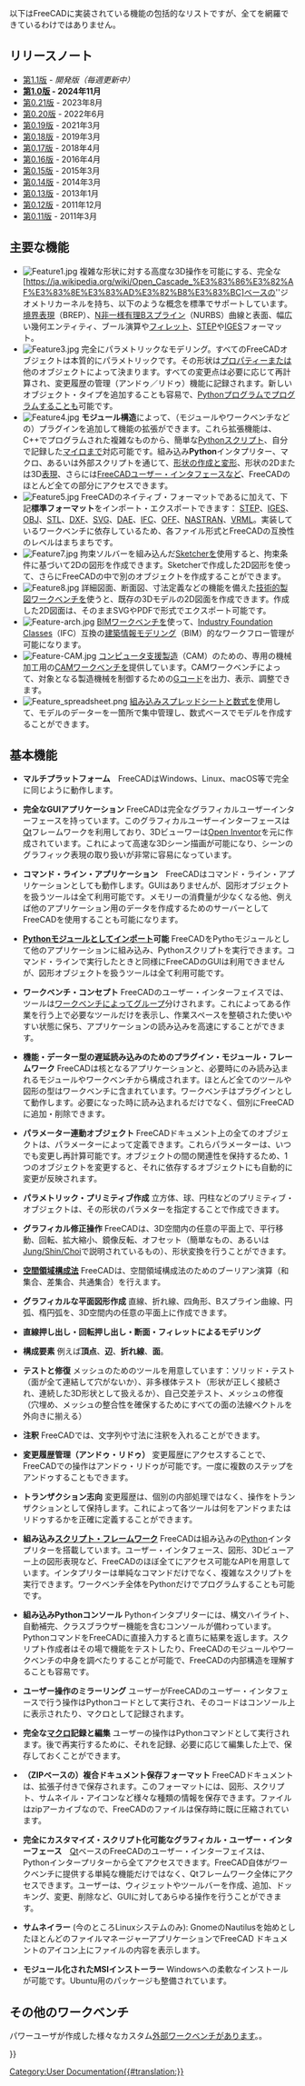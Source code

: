 <languages/>

{{Docnav/ja
|[[About_FreeCAD/ja|FreeCADとは]]
|[[Installing_on_Windows/ja|Windowsへのインストール]]
}}

以下はFreeCADに実装されている機能の包括的なリストですが、全てを網羅できているわけではありません。

{{TOCright}}

<span id="Release_notes"></span>
== リリースノート ==

* [[Release_notes_1.1/ja|第1.1版]] - ''開発版（毎週更新中）''
* '''[[Release_notes_1.0/ja|第1.0版]] - 2024年11月'''
* [[Release_notes_0.21|第0.21版]] - 2023年8月
* [[Release_notes_0.20|第0.20版]] - 2022年6月
* [[Release_notes_0.19|第0.19版]] - 2021年3月
* [[Release_notes_0.18|第0.18版]] - 2019年3月
* [[Release_notes_0.17|第0.17版]] - 2018年4月
* [[Release_notes_0.16|第0.16版]] - 2016年4月
* [[Release_notes_0.15|第0.15版]] - 2015年3月
* [[Release_notes_0.14|第0.14版]] - 2014年3月
* [[Release_notes_0.13|第0.13版]] - 2013年1月
* [[Release_notes_0.12|第0.12版]] - 2011年12月
* [[Release_notes_0.11|第0.11版]] - 2011年3月

<span id="Key_features"></span>
== 主要な機能 ==

* [[Image:Feature1.jpg|left]] 複雑な形状に対する高度な3D操作を可能にする、完全な[https://ja.wikipedia.org/wiki/Open_Cascade_%E3%83%86%E3%82%AF%E3%83%8E%E3%83%AD%E3%82%B8%E3%83%BC]ベースの''ジオメトリカーネルを持ち、以下のような概念を標準でサポートしています。[https://en.wikipedia.org/wiki/Boundary_representation 境界表現]（BREP）、[https://ja.wikipedia.org/wiki/NURBS N非一様有理Bスプライン]（NURBS）曲線と表面、幅広い幾何エンティティ、ブール演算や[https://ja.wikipedia.org/wiki/%E3%83%95%E3%82%A3%E3%83%AC%E3%83%83%E3%83%88_(%E6%A9%9F%E6%A2%B0%E5%B7%A5%E5%AD%A6) フィレット]、[https://ja.wikipedia.org/wiki/ISO_10303 STEP]や[https://ja.wikipedia.org/wiki/IGES IGES]フォーマット。 {{clear}}
* [[Image:Feature3.jpg|left]] 完全にパラメトリックなモデリング。すべてのFreeCADオブジェクトは本質的にパラメトリックです。その形状は[[Property/ja|プロパティー]]または他のオブジェクトによって決まります。すべての変更点は必要に応じて再計算され、変更履歴の管理（アンドゥ／リドゥ）機能に記録されます。新しいオブジェクト・タイプを追加することも容易で、[[Scripted_objects|Pythonプログラム]]でプログラムすることも可能です。{{clear}}
* [[Image:Feature4.jpg|left]] '''モジュール構造'''によって、（モジュールやワークベンチなどの）プラグインを追加して機能の拡張ができます。これら拡張機能は、C++でプログラムされた複雑なものから、簡単な[[Power_users_hub|Pythonスクリプト]]、自分で記録した[[Macros|マイロ]]まで対応可能です。組み込み'''Python'''インタプリター、マクロ、あるいは外部スクリプトを通じて、[[Topological_data_scripting|形状の作成と変形]]、形状の2Dまたは3D[[Scenegraph|表現]]、さらには[[PySide|FreeCADユーザー・インタフェース]]など、FreeCADのほとんど全ての部分にアクセスできます。{{clear}}
* [[Image:Feature5.jpg|left]] FreeCADのネイティブ・フォーマットである{{FileName|[[File Format FCStd|FCStd]]}}に加えて、下記'''標準フォーマット'''をインポート・エクスポートできます： [https://ja.wikipedia.org/wiki/ISO_10303 STEP]、[https://ja.wikipedia.org/wiki/IGES IGES]、[http://en.wikipedia.org/wiki/Obj OBJ]、[https://ja.wikipedia.org/wiki/Standard_Triangulated_Language STL]、[https://ja.wikipedia.org/wiki/DXF DXF]、[https://ja.wikipedia.org/wiki/Scalable_Vector_Graphics SVG]、[https://ja.wikipedia.org/wiki/COLLADA DAE]、[https://ja.wikipedia.org/wiki/Industry_Foundation_Classes IFC]、[http://people.sc.fsu.edu/~jburkardt/data/off/off.html OFF]、[https://ja.wikipedia.org/wiki/Nastran NASTRAN]、[https://ja.wikipedia.org/wiki/VRML VRML]。実装しているワークベンチに依存しているため、各ファイル形式とFreeCADの互換性のレベルはまちまちです。{{clear}}
* [[Image:Feature7.jpg|left]] 拘束ソルバーを組み込んだ[[Sketcher_Workbench/ja|Sketcher]]を使用すると、拘束条件に基づいて2Dの図形を作成できます。Sketcherで作成した2D図形を使って、さらにFreeCADの中で別のオブジェクトを作成することができます。{{clear}}
* [[Image:Feature8.jpg|left]] 詳細図面、断面図、寸法定義などの機能を備えた[[TechDraw_Workbench/ja|技術的製図ワークベンチ]]を使うと、既存の3Dモデルの2D図面を作成できます。作成した2D図面は、そのままSVGやPDFで形式でエクスポート可能です。{{clear}}
* [[Image:Feature-arch.jpg|left]] [[BIM_Workbench|BIMワークベンチ]]を使って、[https://ja.wikipedia.org/wiki/Industry_Foundation_Classes Industry Foundation Classes]（IFC）互換の[https://ja.wikipedia.org/wiki/BIM 建築情報モデリング]（BIM）的なワークフロー管理が可能になります。{{clear}}
* [[Image:Feature-CAM.jpg|left]] [https://ja.wikipedia.org/wiki/CAM コンピュータ支援製造]（CAM）のための、専用の機械加工用の[[CAM_Workbench|CAMワークベンチ]]を提供しています。CAMワークベンチによって、対象となる製造機械を制御するための[http://en.wikipedia.org/wiki/G-code Gコード]を出力、表示、調整できます。{{clear}}
* [[Image:Feature_spreadsheet.png|left]] [[Spreadsheet_Workbench|組み込みスプレッドシート]]と[[Expressions|数式]]を使用して、モデルのデーターを一箇所で集中管理し、数式ベースでモデルを作成することができます。{{clear}}

<span id="General_features"></span>
== 基本機能 ==

*'''マルチプラットフォーム'''　FreeCADはWindows、Linux、macOS等で完全に同じように動作します。

* '''完全なGUIアプリケーション''' FreeCADは完全なグラフィカルユーザーインターフェースを持っています。このグラフィカルユーザーインターフェースは[http://www.qtsoftware.com/ Qt]フレームワークを利用しており、3Dビューワーは[http://en.wikipedia.org/wiki/Open_Inventor Open Inventor]を元に作成されています。これによって高速な3Dシーン描画が可能になり、シーンのグラフィック表現の取り扱いが非常に容易になっています。

* '''コマンド・ライン・アプリケーション'''　FreeCADはコマンド・ライン・アプリケーションとしても動作します。GUIはありませんが、図形オブジェクトを扱うツールは全て利用可能です。メモリーの消費量が少なくなる他、例えば他のアプリケーション用のデータを作成するためのサーバーとしてFreeCADを使用することも可能になります。

* '''[[Embedding FreeCAD/jp|Pythonモジュール]]としてインポート可能''' FreeCADをPythoモジュールとして他のアプリケーションに組み込み、Pythonスクリプトを実行できます。コマンド・ラインで実行したときと同様にFreeCADのGUIは利用できませんが、図形オブジェクトを扱うツールは全て利用可能です。

* '''ワークベンチ・コンセプト''' FreeCADのユーザー・インターフェイスでは、ツールは[[workbenches|ワークベンチ]]によってグループ分けされます。これによってある作業を行う上で必要なツールだけを表示し、作業スペースを整頓された使いやすい状態に保ち、アプリケーションの読み込みを高速にすることができます。

* '''機能・データー型の遅延読み込みのためのプラグイン・モジュール・フレームワーク'''  FreeCADは核となるアプリケーションと、必要時にのみ読み込まれるモジュールやワークベンチから構成されます。ほとんど全てのツールや図形の型はワークベンチに含まれています。ワークベンチはプラグインとして動作します。必要になった時に読み込まれるだけでなく、個別にFreeCADに追加・削除できます。

* '''パラメーター連動オブジェクト''' FreeCADドキュメント上の全てのオブジェクトは、パラメーターによって定義できます。これらパラメーターは、いつでも変更し再計算可能です。オブジェクトの間の関連性を保持するため、1つのオブジェクトを変更すると、それに依存するオブジェクトにも自動的に変更が反映されます。

* '''パラメトリック・プリミティブ作成''' 立方体、球、円柱などのプリミティブ・オブジェクトは、その形状のパラメターを指定することで作成できます。

* '''グラフィカル修正操作''' FreeCADは、3D空間内の任意の平面上で、平行移動、回転、拡大縮小、鏡像反転、オフセット（簡単なもの、あるいは[https://www.researchgate.net/publication/240754626_Self-intersection_Removal_in_Triangular_Mesh_Offsetting Jung/Shin/Choi]で説明されているもの）、形状変換を行うことができます。

* '''[https://ja.wikipedia.org/wiki/Constructive_Solid_Geometry 空間領域構成法]''' FreeCADは、空間領域構成法のためのブーリアン演算（和集合、差集合、共通集合）を行えます。

* '''グラフィカルな平面図形作成''' 直線、折れ線、四角形、Bスプライン曲線、円弧、楕円弧を、3D空間内の任意の平面上に作成できます。

* '''直線押し出し・回転押し出し・断面・フィレットによるモデリング'''

* '''構成要素''' 例えば'''頂点'''、'''辺'''、'''折れ線'''、'''面'''。

* '''テストと修復''' メッシュのためのツールを用意しています：ソリッド・テスト（面が全て連結して穴がないか）、非多様体テスト（形状が正しく接続され、連続した3D形状として扱えるか）、自己交差テスト、メッシュの修復（穴埋め、メッシュの整合性を確保するためにすべての面の法線ベクトルを外向きに揃える）

* '''注釈''' FreeCADでは、文字列や寸法に注釈を入れることができます。

* '''変更履歴管理（アンドゥ・リドゥ）''' 変更履歴にアクセスすることで、FreeCADでの操作はアンドゥ・リドゥが可能です。一度に複数のステップをアンドゥすることもできます。

* '''トランザクション志向''' 変更履歴は、個別の内部処理ではなく、操作をトランザクションとして保持します。これによって各ツールは何をアンドゥまたはリドゥするかを正確に定義することができます。

* '''組み込み[[Scripting|スクリプト・フレームワーク]]'''  FreeCADは組み込みの[http://www.python.org/ Python]インタプリターを搭載しています。ユーザー・インタフェース、図形、3Dビューアー上の図形表現など、FreeCADのほぼ全てにアクセス可能なAPIを用意しています。インタプリターは単純なコマンドだけでなく、複雑なスクリプトを実行できます。ワークベンチ全体をPythonだけでプログラムすることも可能です。

* '''組み込みPythonコンソール''' Pythonインタプリターには、構文ハイライト、自動補完、クラスブラウザー機能を含むコンソールが備わっています。PythonコマンドをFreeCADに直接入力すると直ちに結果を返します。スクリプト作成者はその場で機能をテストしたり、FreeCADのモジュールやワークベンチの中身を調べたりすることが可能で、FreeCADの内部構造を理解することも容易です。

* '''ユーザー操作のミラーリング''' ユーザーがFreeCADのユーザー・インタフェースで行う操作はPythonコードとして実行され、そのコードはコンソール上に表示されたり、マクロとして記録されます。

* '''完全な[[Macros|マクロ]]記録と編集''' ユーザーの操作はPythonコマンドとして実行されます。後で再実行するために、それを記録、必要に応じて編集した上で、保存しておくことができます。

* '''（ZIPベースの）複合ドキュメント保存フォーマット''' FreeCADドキュメントは、{{FileName|.[[File Format FCStd|FCStd]]}}拡張子付きで保存されます。このフォーマットには、図形、スクリプト、サムネイル・アイコンなど様々な種類の情報を保存できます。{{FileName|.FCStd}}ファイルはzipアーカイブなので、FreeCADのファイルは保存時に既に圧縮されています。

* '''完全にカスタマイズ・スクリプト化可能なグラフィカル・ユーザー・インターフェース'''　[http://www.qtsoftware.com Qt]ベースのFreeCADのユーザー・インターフェイスは、Pythonインタープリターから全てアクセスできます。FreeCAD自体がワークベンチに提供する単純な機能だけではなく、Qtフレームワーク全体にアクセスできます。ユーザーは、ウィジェットやツールバーを作成、追加、ドッキング、変更、削除など、GUIに対してあらゆる操作を行うことができます。

* '''サムネイラー''' (今のところLinuxシステムのみ): GnomeのNautilusを始めとしたほとんどのファイルマネージャーアプリケーションでFreeCAD ドキュメントのアイコン上にファイルの内容を表示します。

* '''モジュール化されたMSIインストーラー''' Windowsへの柔軟なインストールが可能です。Ubuntu用のパッケージも整備されています。

<span id="Extra_Workbenches"></span>
== その他のワークベンチ ==

パワーユーザが作成した様々なカスタム[[External_workbenches/ja|外部ワークベンチ]]があります。。


{{Docnav/ja
|[[About_FreeCAD/ja|FreeCADとは]]
|[[Installing_on_Windows/ja|Windowsへのインストール]]
}}

{{Userdocnavi{{#translation:}}}}
[[Category:User Documentation{{#translation:}}]]